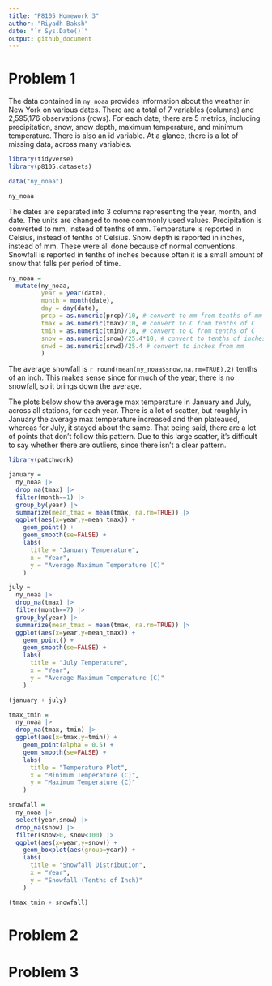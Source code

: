 ```yaml
---
title: "P8105 Homework 3"
author: "Riyadh Baksh"
date: "`r Sys.Date()`"
output: github_document
---
```


# Problem 1

The data contained in `ny_noaa` provides information about the weather in New York on various dates. There are a total of 7 variables (columns) and 2,595,176 observations (rows). For each date, there are 5 metrics, including precipitation, snow, snow depth, maximum temperature, and minimum temperature. There is also an id variable. At a glance, there is a lot of missing data, across many variables.

```r
library(tidyverse)
library(p8105.datasets)

data("ny_noaa")

ny_noaa
```

The dates are separated into 3 columns representing the year, month, and date. The units are changed to more commonly used values. Precipitation is converted to mm, instead of tenths of mm. Temperature is reported in Celsius, instead of tenths of Celsius. Snow depth is reported in inches, instead of mm. These were all done because of normal conventions. Snowfall is reported in tenths of inches because often it is a small amount of snow that falls per period of time.

```r

ny_noaa =
  mutate(ny_noaa,
         year = year(date),
         month = month(date),
         day = day(date),
         prcp = as.numeric(prcp)/10, # convert to mm from tenths of mm
         tmax = as.numeric(tmax)/10, # convert to C from tenths of C
         tmin = as.numeric(tmin)/10, # convert to C from tenths of C
         snow = as.numeric(snow)/25.4*10, # convert to tenths of inches from mm
         snwd = as.numeric(snwd)/25.4 # convert to inches from mm
         )

```

The average snowfall is `r round(mean(ny_noaa$snow,na.rm=TRUE),2)` tenths of an inch. This makes sense since for much of the year, there is no snowfall, so it brings down the average.

The plots below show the average max temperature in January and July, across all stations, for each year. There is a lot of scatter, but roughly in January the average max temperature increased and then plateaued, whereas for July, it stayed about the same. That being said, there are a lot of points that don't follow this pattern. Due to this large scatter, it's difficult to say whether there are outliers, since there isn't a clear pattern.

```r

library(patchwork)

january =
  ny_noaa |>
  drop_na(tmax) |>
  filter(month==1) |>
  group_by(year) |>
  summarize(mean_tmax = mean(tmax, na.rm=TRUE)) |>
  ggplot(aes(x=year,y=mean_tmax)) +
    geom_point() +
    geom_smooth(se=FALSE) +
    labs(
      title = "January Temperature",
      x = "Year",
      y = "Average Maximum Temperature (C)"
    )

july =
  ny_noaa |>
  drop_na(tmax) |>
  filter(month==7) |>
  group_by(year) |>
  summarize(mean_tmax = mean(tmax, na.rm=TRUE)) |>
  ggplot(aes(x=year,y=mean_tmax)) +
    geom_point() +
    geom_smooth(se=FALSE) +
    labs(
      title = "July Temperature",
      x = "Year",
      y = "Average Maximum Temperature (C)"
    )

(january + july)

```

```r

tmax_tmin =
  ny_noaa |>
  drop_na(tmax, tmin) |>
  ggplot(aes(x=tmax,y=tmin)) +
    geom_point(alpha = 0.5) +
    geom_smooth(se=FALSE) +
    labs(
      title = "Temperature Plot",
      x = "Minimum Temperature (C)",
      y = "Maximum Temperature (C)"
    )

snowfall =
  ny_noaa |>
  select(year,snow) |>
  drop_na(snow) |>
  filter(snow>0, snow<100) |>
  ggplot(aes(x=year,y=snow)) +
    geom_boxplot(aes(group=year)) +
    labs(
      title = "Snowfall Distribution",
      x = "Year",
      y = "Snowfall (Tenths of Inch)"
    )

(tmax_tmin + snowfall)

```

# Problem 2





# Problem 3

